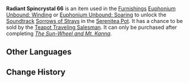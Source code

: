 {{Item Infobox
|id           = 141066
|image        = Item Radiant Spincrystal.png
|type         = Adventure Items
|group        = Radiant Spincrystals
|rarity       = 4
|invCategory  = Precious Items
|description  = This wondrous crystal contains a certain rhythm, like something beautiful woven from delicate silk. These items can be found throughout the mainland or from merchants who collect curios. The tune held within this crystal can be revivified in your [[Serenitea Pot]] using either "[[Euphonium Unbound: Winding]]" or "[[Euphonium Unbound: Soaring]]." The tune contained within this [[Radiant Spincrystal]] is "[[Sorrows of Strays]]."
|source1      = [[Chubby]]
|track        = Sorrows of Strays
}}
'''Radiant Spincrystal 66''' is an item used in the [[Furnishings]] [[Euphonium Unbound: Winding]] or [[Euphonium Unbound: Soaring]] to unlock the [[Soundtrack]] [[Sorrows of Strays]] in the [[Serenitea Pot]]. It has a chance to be sold by the [[Teapot Traveling Salesman]]. It can only be purchased after completing ''[[The Sun-Wheel and Mt. Kanna]]''.

==Other Languages==
{{Other Languages
|default_hidden = 1
|en      = Radiant Spincrystal 66
|zhs     = 旋曜玉帛・其六十六
|zhs_rm  = Xuán Yào Yùbó - Qí Liùshíliù
|zht     = 旋曜玉帛・其六十六
|zht_rm  = Xuán Yào Yùbó - Qí Liùshíliù
|ja      = 旋曜玉帛・66
|ja_rm   = Sen'you Gyokuhaku - Rokujuuroku{{Assumed}}
|ko      = 빛나는 결정・66
|ko_rm   = Bitnaneun Gyeoljeong 66
|es      = Girocristal radiante (66)
|fr      = Gyrocristal radiant 66
|ru      = Лучистый кристалл {{tt|66|}}
|th      = Radiant Spincrystal 66
|vi      = Ngọc Thạch Âm Vang 66
|de      = Strahlender Drehkristall LXVI
|id      = Radiant Spincrystal 66
|pt      = Cristal Rodopiante Radiante 66
}}

==Change History==
{{Change History|2.6}}
